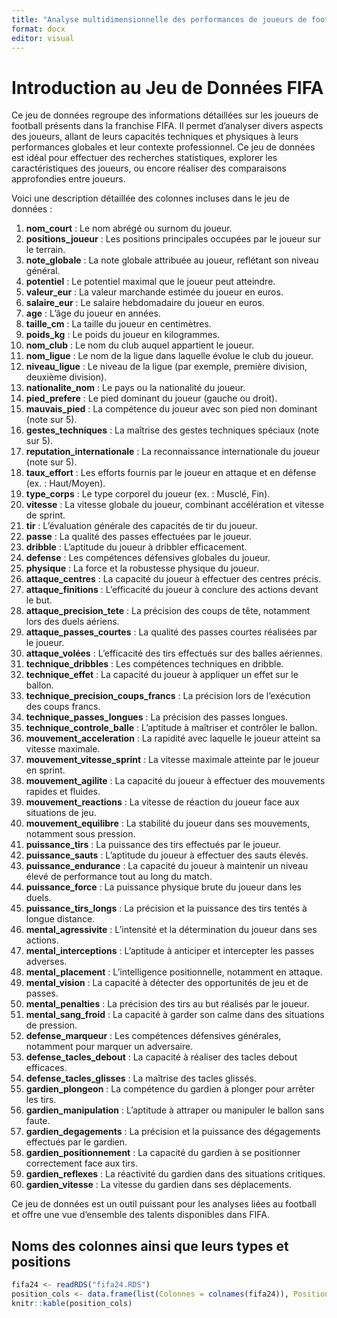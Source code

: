 ```yaml
---
title: "Analyse multidimensionnelle des performances de joueurs de football"
format: docx
editor: visual
---
```


# Introduction au Jeu de Données FIFA

Ce jeu de données regroupe des informations détaillées sur les joueurs de football présents dans la franchise FIFA. Il permet d’analyser divers aspects des joueurs, allant de leurs capacités techniques et physiques à leurs performances globales et leur contexte professionnel. Ce jeu de données est idéal pour effectuer des recherches statistiques, explorer les caractéristiques des joueurs, ou encore réaliser des comparaisons approfondies entre joueurs.

Voici une description détaillée des colonnes incluses dans le jeu de données :

1.  **nom_court** : Le nom abrégé ou surnom du joueur.\
2.  **positions_joueur** : Les positions principales occupées par le joueur sur le terrain.\
3.  **note_globale** : La note globale attribuée au joueur, reflétant son niveau général.\
4.  **potentiel** : Le potentiel maximal que le joueur peut atteindre.\
5.  **valeur_eur** : La valeur marchande estimée du joueur en euros.\
6.  **salaire_eur** : Le salaire hebdomadaire du joueur en euros.\
7.  **age** : L’âge du joueur en années.\
8.  **taille_cm** : La taille du joueur en centimètres.\
9.  **poids_kg** : Le poids du joueur en kilogrammes.\
10. **nom_club** : Le nom du club auquel appartient le joueur.\
11. **nom_ligue** : Le nom de la ligue dans laquelle évolue le club du joueur.\
12. **niveau_ligue** : Le niveau de la ligue (par exemple, première division, deuxième division).\
13. **nationalite_nom** : Le pays ou la nationalité du joueur.\
14. **pied_prefere** : Le pied dominant du joueur (gauche ou droit).\
15. **mauvais_pied** : La compétence du joueur avec son pied non dominant (note sur 5).\
16. **gestes_techniques** : La maîtrise des gestes techniques spéciaux (note sur 5).\
17. **reputation_internationale** : La reconnaissance internationale du joueur (note sur 5).\
18. **taux_effort** : Les efforts fournis par le joueur en attaque et en défense (ex. : Haut/Moyen).\
19. **type_corps** : Le type corporel du joueur (ex. : Musclé, Fin).\
20. **vitesse** : La vitesse globale du joueur, combinant accélération et vitesse de sprint.\
21. **tir** : L’évaluation générale des capacités de tir du joueur.\
22. **passe** : La qualité des passes effectuées par le joueur.\
23. **dribble** : L’aptitude du joueur à dribbler efficacement.\
24. **defense** : Les compétences défensives globales du joueur.\
25. **physique** : La force et la robustesse physique du joueur.\
26. **attaque_centres** : La capacité du joueur à effectuer des centres précis.\
27. **attaque_finitions** : L’efficacité du joueur à conclure des actions devant le but.\
28. **attaque_precision_tete** : La précision des coups de tête, notamment lors des duels aériens.\
29. **attaque_passes_courtes** : La qualité des passes courtes réalisées par le joueur.\
30. **attaque_volées** : L’efficacité des tirs effectués sur des balles aériennes.\
31. **technique_dribbles** : Les compétences techniques en dribble.\
32. **technique_effet** : La capacité du joueur à appliquer un effet sur le ballon.\
33. **technique_precision_coups_francs** : La précision lors de l’exécution des coups francs.\
34. **technique_passes_longues** : La précision des passes longues.\
35. **technique_controle_balle** : L’aptitude à maîtriser et contrôler le ballon.\
36. **mouvement_acceleration** : La rapidité avec laquelle le joueur atteint sa vitesse maximale.\
37. **mouvement_vitesse_sprint** : La vitesse maximale atteinte par le joueur en sprint.\
38. **mouvement_agilite** : La capacité du joueur à effectuer des mouvements rapides et fluides.\
39. **mouvement_reactions** : La vitesse de réaction du joueur face aux situations de jeu.\
40. **mouvement_equilibre** : La stabilité du joueur dans ses mouvements, notamment sous pression.\
41. **puissance_tirs** : La puissance des tirs effectués par le joueur.\
42. **puissance_sauts** : L’aptitude du joueur à effectuer des sauts élevés.\
43. **puissance_endurance** : La capacité du joueur à maintenir un niveau élevé de performance tout au long du match.\
44. **puissance_force** : La puissance physique brute du joueur dans les duels.\
45. **puissance_tirs_longs** : La précision et la puissance des tirs tentés à longue distance.\
46. **mental_agressivite** : L’intensité et la détermination du joueur dans ses actions.\
47. **mental_interceptions** : L’aptitude à anticiper et intercepter les passes adverses.\
48. **mental_placement** : L’intelligence positionnelle, notamment en attaque.\
49. **mental_vision** : La capacité à détecter des opportunités de jeu et de passes.\
50. **mental_penalties** : La précision des tirs au but réalisés par le joueur.\
51. **mental_sang_froid** : La capacité à garder son calme dans des situations de pression.\
52. **defense_marqueur** : Les compétences défensives générales, notamment pour marquer un adversaire.\
53. **defense_tacles_debout** : La capacité à réaliser des tacles debout efficaces.\
54. **defense_tacles_glisses** : La maîtrise des tacles glissés.\
55. **gardien_plongeon** : La compétence du gardien à plonger pour arrêter les tirs.\
56. **gardien_manipulation** : L’aptitude à attraper ou manipuler le ballon sans faute.\
57. **gardien_degagements** : La précision et la puissance des dégagements effectués par le gardien.\
58. **gardien_positionnement** : La capacité du gardien à se positionner correctement face aux tirs.\
59. **gardien_reflexes** : La réactivité du gardien dans des situations critiques.\
60. **gardien_vitesse** : La vitesse du gardien dans ses déplacements.

Ce jeu de données est un outil puissant pour les analyses liées au football et offre une vue d’ensemble des talents disponibles dans FIFA.

## Noms des colonnes ainsi que leurs types et positions 

```r
fifa24 <- readRDS("fifa24.RDS")
position_cols <- data.frame(list(Colonnes = colnames(fifa24)), Position = seq_len(length(colnames(fifa24))), Type = sapply(fifa24, class), row.names = NULL)
knitr::kable(position_cols)
```

